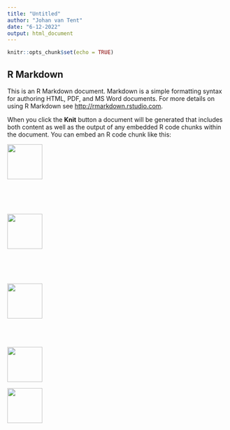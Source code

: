 ```yaml
---
title: "Untitled"
author: "Johan van Tent"
date: "6-12-2022"
output: html_document
---
```


```r
knitr::opts_chunk$set(echo = TRUE)
```

## R Markdown

This is an R Markdown document. Markdown is a simple formatting syntax for authoring HTML, PDF, and MS Word documents. For more details on using R Markdown see <http://rmarkdown.rstudio.com>.

When you click the **Knit** button a document will be generated that includes both content as well as the output of any embedded R code chunks within the document. You can embed an R code chunk like this:



![](vince_happy_up_grey.svg){width=80}  

<br><br><br>


![](vince_happy_down_grey.svg){width=80}  

<br><br><br>

![](vince_happy_grey.svg){width=80}  
<br><br><br>


![](vince_neutral_grey.svg){width=80}  

![](vince_sad_grey.svg){width=80}  



